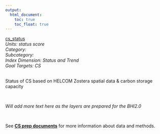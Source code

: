 ```yaml
---
output:
  html_document:
    toc: true
    toc_float: true
---
```


[cs_status](https://github.com/OHI-Science/bhi/blob/master/baltic/layers/cs_status_bhi2015.csv)\
*Units: status score*\
*Category:*\
*Subcategory:*\
*Index Dimension: Status and Trend*\
*Goal Targets: CS*\
<br>

Status of CS based on HELCOM Zostera spatial data & carbon storage capacity

<br>

*Will add more text here as the layers are prepared for the BHI2.0*

<br>

See [**CS prep documents**](https://github.com/OHI-Science/bhi-1.0-archive/blob/draft/baltic2015/prep/CS/cs_prep.md) for more information about data and methods.

<br>


